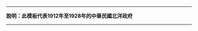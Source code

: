<includeonly><!-- 在這裡加入模板的保護標識 --></includeonly><noinclude>{{template doc page viewed directly}}</noinclude>
<!-- 在本行下編輯模板說明 -->
----
'''說明：此模板代表1912年至1928年的中華民國北洋政府'''
----
{{CHN-all}}

<includeonly>
<!-- 本行下加入模板的分類 -->
[[Category:中華民國旗幟模板|{{PAGENAME}}]]

<!-- 本行下加入模板的跨語言鏈接 -->

</includeonly>